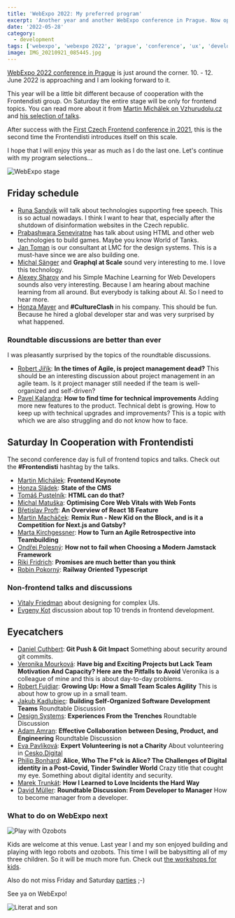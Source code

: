 ```yaml
---
title: 'WebExpo 2022: My preferred program'
excerpt: 'Another year and another WebExpo conference in Prague. Now optimized for frontend developers. Here are the talks I want to attend.'
date: '2022-05-28'
category:
  - development
tags: ['webexpo', 'webexpo 2022', 'prague', 'conference', 'ux', 'development', 'bussines']
image: IMG_20210921_085445.jpg
---
```


[WebExpo 2022 conference in Prague](https://www.webexpo.net/prague2022) is just around the corner. 10. - 12. June 2022 is approaching and I am looking forward to it.

This year will be a little bit different because of cooperation with the Frontendisti group. On Saturday the entire stage will be only for
frontend topics. You can read more about it from [Martin Michálek on Vzhurudolu.cz](https://www.vzhurudolu.cz)
and [his selection of talks](https://www.vzhurudolu.cz/blog/214-webexpo-2022).

After success with the [First Czech Frontend conference in 2021](https://frontendisti.cz/konference), this is the second time the Frontendisti
introduces itself on this scale.

I hope that I will enjoy this year as much as I do the last one. Let's continue with my program selections…

![WebExpo stage](./IMG_20210921_092042.jpg)

## Friday schedule

- [Runa Sandvik](https://www.webexpo.net/prague2022/talk/designing-technology-that-enables-free-speech)
  will talk about technologies supporting free speech.
  This is so actual nowadays. I think I want to hear that, especially after the shutdown of disinformation websites in the Czech republic.
- [Prabashwara Seneviratne](https://www.webexpo.net/prague2022/talk/building-pc-game-uis-with-html)
  has talk about using HTML and other web technologies to build games. Maybe you know World of Tanks.
- [Jan Toman](https://www.webexpo.net/prague2022/talk/data-informed-design-systems)
  is our consultant at LMC for the design systems. This is a must-have since we are also building one.
- [Michal Sänger](https://www.webexpo.net/prague2022/talk/graphql-at-scale)
  and **Graphql at Scale** sound very interesting to me. I love this technology.
- [Alexey Sharov](https://www.webexpo.net/prague2022/talk/simple-machine-learning-for-web-developers-from-theory-to-practice)
  and his Simple Machine Learning for Web Developers sounds also very interesting.
  Because I am hearing about machine learning from all around. But everybody is talking about AI. So I need to hear more.
- [Honza Mayer](https://www.webexpo.net/prague2022/talk/jan-mayer) and **#CultureClash** in his company.
  This should be fun. Because he hired a global developer star and was very surprised by what happened.

### Roundtable discussions are better than ever

I was pleasantly surprised by the topics of the roundtable discussions.

- [Robert Jiřík](https://www.webexpo.net/prague2022/talk/roundtable-discussion): **In the times of Agile, is project management dead?**
  This should be an interesting discussion about project management in an agile team.
  Is it project manager still needed if the team is well-organized and self-driven?
- [Pavel Kalandra](https://www.webexpo.net/prague2022/talk/roundtable-discussion-2): **How to find time for technical improvements**
  Adding more new features to the product. Technical debt is growing. How to keep up with technical upgrades and improvements?
  This is a topic with which we are also struggling and do not know how to face.

## Saturday In Cooperation with Frontendisti

The second conference day is full of frontend topics and talks. Check out the **#Frontendisti** hashtag by the talks.

- [Martin Michálek](https://www.webexpo.net/prague2022/talk/frontend-keynote):
  **Frontend Keynote**
- [Honza Sládek](https://www.webexpo.net/prague2022/talk/jan-sladek):
  **State of the CMS**
- [Tomáš Pustelník](https://www.webexpo.net/prague2022/talk/html-can-do-that):
  **HTML can do that?**
- [Michal Matuška](https://www.webexpo.net/prague2022/talk/optimising-core-web-vitals-with-web-fonts):
  **Optimising Core Web Vitals with Web Fonts**
- [Břetislav Proft](https://www.webexpo.net/prague2022/talk/vankova-proft-tba):
  **An Overview of React 18 Feature**
- [Martin Macháček](https://www.webexpo.net/prague2022/talk/remix-run-new-kid-on-the-block-and-is-it-a-competition-for-next-js-and-gatsby):
  **Remix Run - New Kid on the Block, and is it a Competition for Next.js and Gatsby?**
- [Marta Kirchgessner](https://www.webexpo.net/prague2022/talk/how-to-turn-an-agile-retrospective-into-a-teambuilding):
  **How to Turn an Agile Retrospective into Teambuilding**
- [Ondřej Polesný](https://www.webexpo.net/prague2022/talk/how-not-to-fail-when-choosing-a-modern-jamstack-framework):
  **How not to fail when Choosing a Modern Jamstack Framework**
- [Riki Fridrich](https://www.webexpo.net/prague2022/talk/riki-fridrich):
  **Promises are much better than you think**
- [Robin Pokorný](https://www.webexpo.net/prague2022/talk/railway-oriented-typescript):
  **Railway Oriented Typescript**

### Non-frontend talks and discussions

- [Vitaly Friedman](https://www.webexpo.net/prague2022/talk/designing-for-complex-uis) about designing for complex UIs.
- [Evgeny Kot](https://www.webexpo.net/prague2022/talk/roundtable-discussion-6)
  discussion about top 10 trends in frontend development.

## Eyecatchers

- [Daniel Cuthbert](https://www.webexpo.net/prague2022/talk/git-push-git-impact):
  **Git Push & Git Impact**
  Something about security around git commits.
- [Veronika Mourková](https://www.webexpo.net/prague2022/talk/have-big-and-exciting-projects-but-lack-team-motivation-and-capacity-here-are-the-pitfalls-to-avoid):
  **Have big and Exciting Projects but Lack Team Motivation And Capacity? Here are the Pitfalls to Avoid**
  Veronika is a colleague of mine and this is about day-to-day problems.
- [Robert Fujdiar](https://www.webexpo.net/prague2022/talk/growing-up-how-a-small-team-scales-agility):
  **Growing Up: How a Small Team Scales Agility**
  This is about how to grow up in a small team.
- [Jakub Kadlubiec](https://www.webexpo.net/prague2022/talk/roundtable-discussion-3):
  **Building Self-Organized Software Development Teams**
  Roundtable Discussion
- [Design Systems](https://www.webexpo.net/prague2022/talk/roundtable-discussion-4):
  **Experiences From the Trenches** Roundtable Discussion
- [Adam Amran](https://www.webexpo.net/prague2022/talk/roundtable-discussion-5):
  **Effective Collaboration between Desing, Product, and Engineering** Roundtable Discussion
- [Eva Pavlíková](https://www.webexpo.net/prague2022/talk/eva-pavlikova):
  **Expert Volunteering is not a Charity**
  About volunteering in [Cesko.Digital](https://cesko.digital/)
- [Philip Bonhard](https://www.webexpo.net/prague2022/talk/alice-who-the-f-ck-is-alice-the-challenges-of-digital-identity-in-a-post-covid-tinder-swindler-world):
  **Alice, Who The F\*ck is Alice? The Challenges of Digital identity in a Post-Covid, Tinder Swindler World**
  Crazy title that cought my eye. Something about digital identity and security.
- [Marek Trunkát](https://www.webexpo.net/prague2022/talk/how-i-learned-to-love-incidents-the-hard-way):
  **How I Learned to Love Incidents the Hard Way**
- [David Müller](https://www.webexpo.net/prague2022/talk/roundtable-discussion-8):
  **Roundtable Discussion: From Developer to Manager**
  How to become manager from a developer.

### What to do on WebExpo next

![Play with Ozobots](./IMG_20210921_115046.jpg 'Playing with Ozobots')

Kids are welcome at this venue. Last year I and my son enjoyed building and playing with lego robots and ozobots.
This time I will be babysitting all of my three children. So it will be much more fun. Check out [the workshops for kids](https://www.webexpo.net/prague2022/talk/workshop-for-kids-lounge-area-for-parents-with-babies).

Also do not miss Friday and Saturday [parties](https://www.webexpo.net/prague2022/venue) ;-)

See ya on WebExpo!

![Literat and son](./IMG_20210921_090929.jpg 'See ya on WebExpo!')
